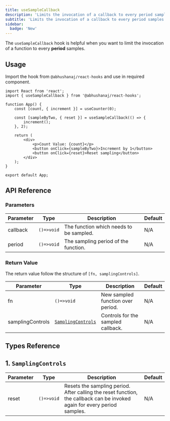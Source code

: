 ```yaml
---
title: useSampleCallback
description: 'Limits the invocation of a callback to every period samples.'
subtitle: 'Limits the invocation of a callback to every period samples.'
sidebar:
  badge: 'New'
---
```



The `useSampleCallback` hook is helpful when you want to limit the invocation of a function to every **period** samples.

<DemoWrapper title="useSampleCallback">
	<Example client:load />
</DemoWrapper>

## Usage

Import the hook from `@abhushanaj/react-hooks` and use in required component.

```tsx title="./src/App.tsx" ins={2,7-9} mark="useSampleCallback"
import React from 'react';
import { useSampleCallback } from '@abhushanaj/react-hooks';

function App() {
	const [count, { increment }] = useCounter(0);

	const [sampleByTwo, { reset }] = useSampleCallback(() => {
		increment();
	}, 2);

	return (
		<div>
			<p>Count Value: {count}</p>
			<button onClick={sampleByTwo}>Increment by 1</button>
			<button onClick={reset}>Reset sampling</button>
		</div>
	);
}

export default App;
```

## API Reference

### Parameters

| Parameter | Type       | Description                             | Default |
| --------- | ---------- | --------------------------------------- | ------- |
| callback  | `()=>void` | The function which needs to be sampled. | N/A     |
| period    | `()=>void` | The sampling period of the function.    | N/A     |

### Return Value

The return value follow the structure of `[fn, samplingControls]`.

| Parameter        | Type                                      | Description                        | Default |
| ---------------- | ----------------------------------------- | ---------------------------------- | ------- |
| fn               | `()=>void`                                | New sampled function over period.  | N/A     |
| samplingControls | [`SamplingControls`](#1-samplingcontrols) | Controls for the sampled callback. | N/A     |

## Types Reference

## 1. `SamplingControls`

| Parameter | Type       | Description                                                                                                               | Default |
| --------- | ---------- | ------------------------------------------------------------------------------------------------------------------------- | ------- |
| reset     | `()=>void` | Resets the sampling period. After calling the reset function, the callback can be invoked again for every period samples. | N/A     |
